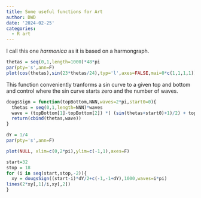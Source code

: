 ```yaml
---
title: Some useful functions for Art
author: DWD
date: '2024-02-25'
categories:
  - R art
---
```


I call this one _harmonica_ as it is based on a harmongraph.
```r
thetas = seq(0,1,length=1000)*48*pi
par(pty='s',ann=F)
plot(cos(thetas),sin(23*thetas/24),typ='l',axes=FALSE,mai=0*c(1,1,1,1))
```
This function conveniently tranforms a sin curve to a given top and bottom and control where the sin curve starts zero and the number of waves.  

```r
dougsSign = function(topBottom,NNN,waves=2*pi,start0=0){
  thetas = seq(0,1,length=NNN)*waves
  wave = (topBottom[1]-topBottom[2]) *( (sin(thetas+start0)+1)/2) + topBottom[2]
  return(cbind(thetas,wave))
}

dY = 1/4
par(pty='s',ann=F)

plot(NULL, xlim=c(0,2*pi),ylim=c(-1,1),axes=F)

start=32
stop = 18
for (i in seq(start,stop,-2)){
  xy = dougsSign((start-i)*dY/2+c(-1,-1+dY),1000,waves=i*pi)
lines(2*xy[,1]/i,xy[,2])
}


```

